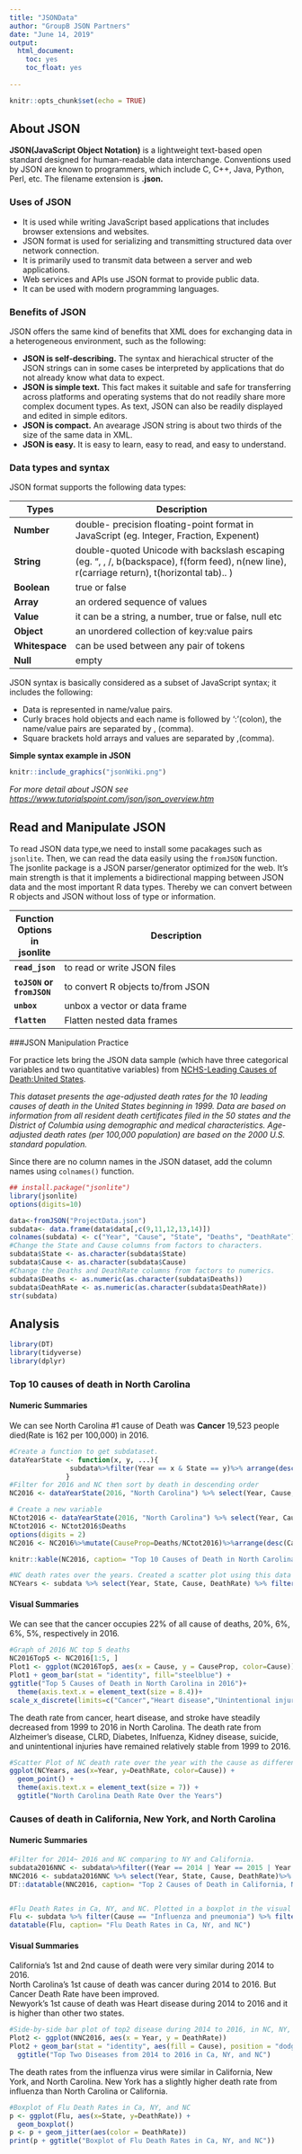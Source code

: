 ---
title: "JSONData"
author: "GroupB JSON Partners"
date: "June 14, 2019"
output:   
  html_document:  
    toc: yes  
    toc_float: yes  
    
---

```{r setup, include=FALSE}
knitr::opts_chunk$set(echo = TRUE)
```

## About JSON  
  
  
**JSON(JavaScript Object Notation)** is a lightweight text-based open standard designed for human-readable data interchange. Conventions used by JSON are known to programmers, which include C, C++, Java, Python, Perl, etc. The filename extension is **.json.**  
  
  
### Uses of JSON  
  
  * It is used while writing JavaScript based applications that includes browser extensions and websites.  
  * JSON format is used for serializing and transmitting structured data over network connection.  
  * It is primarily used to transmit data between a server and web applications.  
  * Web services and APIs use JSON format to provide public data.  
  * It can be used with modern programming languages.  


### Benefits of JSON   
  
JSON offers the same kind of benefits that XML does for exchanging data in a heterogeneous environment, such as the following:  
  
  * **JSON is self-describing.** The syntax and hierachical structer of the JSON strings can in some cases be interpreted by applications that do not already know what data to expect.  
  * **JSON is simple text.** This fact makes it suitable and safe for transferring across platforms and operating systems that do not readily share more complex document types. As text, JSON can also be readily displayed and edited in simple editors.  
  * **JSON is compact.** An avearage JSON string is about two thirds of the size of the same data in XML.  
  * **JSON is easy.** It is easy to learn, easy to read, and easy to understand.  
  
  
### Data types and syntax    
  
JSON format supports the following data types:  

  **Types**      | **Description**
  ---------------|-------------------------------------------------------------------------------------------------------------------------------------------------
  **Number**     | double- precision floating-point format in JavaScript (eg. Integer, Fraction, Expenent)   
  **String**     | double-quoted Unicode with backslash escaping (eg. ", \, /, b(backspace), f(form feed), n(new line), r(carriage return), t(horizontal tab).. )   
  **Boolean**    | true or false  
  **Array**      | an ordered sequence of values    
  **Value**      | it can be a string, a number, true or false, null etc  
  **Object**     | an unordered collection of key:value pairs  
  **Whitespace** | can be used between any pair of tokens  
  **Null**       | empty  

  
  
JSON syntax is basically considered as a subset of JavaScript syntax; it includes the following:  

  * Data is represented in name/value pairs.  
  * Curly braces hold objects and each name is followed by ':'(colon), the name/value pairs are separated by , (comma).  
  * Square brackets hold arrays and values are separated by ,(comma).  
  
**Simple syntax example in JSON** 

```{r graphics, out.width="400px", echo=FALSE }
knitr::include_graphics("jsonWiki.png")
```

*For more detail about JSON see <https://www.tutorialspoint.com/json/json_overview.htm>*  
  
  
  
## Read and Manipulate JSON  

To read JSON data type,we need to install some pacakages such as `jsonlite`. Then, we can read the data easily using the `fromJSON` function. The jsonlite package is a JSON parser/generator optimized for the web. It's main strength is that it implements a bidirectional mapping between JSON data and the most important R data types. Thereby we can convert between R objects and JSON without loss of type or information. 

  **Function Options in jsonlite**      | **Description**
  ---------------|-------------------------------------------------------------------------------------------------------------------------------------------------
  **`read_json`**     | to read or write JSON files   
  **`toJSON` or `fromJSON`**     | to convert R objects to/from JSON   
  **`unbox`**    | unbox a vector or data frame  
  **`flatten`**      | Flatten nested data frames    

###JSON Manipulation Practice

For practice lets bring the JSON data sample (which have three categorical variables and two quantitative variables) from [NCHS-Leading Causes of Death:United States](https://catalog.data.gov/dataset/age-adjusted-death-rates-for-the-top-10-leading-causes-of-death-united-states-2013).  
  
*This dataset presents the age-adjusted death rates for the 10 leading causes of death in the United States beginning in 1999. Data are based on information from all resident death certificates filed in the 50 states and the District of Columbia using demographic and medical characteristics. Age-adjusted death rates (per 100,000 population) are based on the 2000 U.S. standard population.*

Since there are no column names in the JSON dataset, add the column names using `colnames()` function.   

```{r, echo=TRUE, warning=FALSE}
## install.package("jsonlite")
library(jsonlite)
options(digits=10)

data<-fromJSON("ProjectData.json")
subdata<- data.frame(data$data[,c(9,11,12,13,14)])
colnames(subdata) <- c("Year", "Cause", "State", "Deaths", "DeathRate") 
#Change the State and Cause columns from factors to characters.
subdata$State <- as.character(subdata$State)
subdata$Cause <- as.character(subdata$Cause)
#Change the Deaths and DeathRate columns from factors to numerics.
subdata$Deaths <- as.numeric(as.character(subdata$Deaths))
subdata$DeathRate <- as.numeric(as.character(subdata$DeathRate))
str(subdata)

```
  
  
  
## Analysis 


```{r echo=FALSE, include =FALSE, results = 'hide'}
library(DT)
library(tidyverse)
library(dplyr)
```
  
  
### Top 10 causes of death in North Carolina  
  
  
#### Numeric Summaries
  
We can see North Carolina #1 cause of Death was **Cancer** 19,523 people died(Rate is 162 per 100,000) in 2016.  
  
```{r, echo=FALSE, eval= TRUE}
#Create a function to get subdataset.
dataYearState <- function(x, y, ...){
               subdata%>%filter(Year == x & State == y)%>% arrange(desc(Deaths))
              }
#Filter for 2016 and NC then sort by death in descending order
NC2016 <- dataYearState(2016, "North Carolina") %>% select(Year, Cause, Deaths, DeathRate)%>%filter(Cause!="All causes")

# Create a new variable 
NCtot2016 <- dataYearState(2016, "North Carolina") %>% select(Year, Cause, Deaths, DeathRate)%>%filter(Cause=="All causes")
NCtot2016 <- NCtot2016$Deaths
options(digits = 2)
NC2016 <- NC2016%>%mutate(CauseProp=Deaths/NCtot2016)%>%arrange(desc(CauseProp))

knitr::kable(NC2016, caption= "Top 10 Causes of Death in North Carolina in the Year 2016")

#NC death rates over the years. Created a scatter plot using this data in the visual section. 
NCYears <- subdata %>% select(Year, State, Cause, DeathRate) %>% filter(State == "North Carolina" & Cause!="All causes")
```


#### Visual Summaries  

We can see that the cancer occupies 22% of all cause of deaths, 20%, 6%, 6%, 5%, respectively in 2016.  
  
```{r, echo=FALSE, eval= TRUE}
#Graph of 2016 NC top 5 deaths 
NC2016Top5 <- NC2016[1:5, ]
Plot1 <- ggplot(NC2016Top5, aes(x = Cause, y = CauseProp, color=Cause))
Plot1 + geom_bar(stat = "identity", fill="steelblue") +
ggtitle("Top 5 Causes of Death in North Carolina in 2016")+
  theme(axis.text.x = element_text(size = 8.4))+
scale_x_discrete(limits=c("Cancer","Heart disease","Unintentional injuries", "CLRD", "Stroke"))
```

The death rate from cancer, heart disease, and stroke have steadily decreased from 1999 to 2016 in North Carolina. The death rate from Alzheimer's disease, CLRD, Diabetes, Inlfuenza, Kidney disease, suicide, and unintentional injuries have remained relatively stable from 1999 to 2016.

```{r, echo=FALSE, eval= TRUE}
#Scatter Plot of NC death rate over the year with the cause as different colors. 
ggplot(NCYears, aes(x=Year, y=DeathRate, color=Cause)) + 
  geom_point() +
  theme(axis.text.x = element_text(size = 7)) +
  ggtitle("North Carolina Death Rate Over the Years")
```

 

### Causes of death in California, New York, and North Carolina   

  
#### Numeric Summaries    


```{r, echo=FALSE, eval= TRUE}
#Filter for 2014~ 2016 and NC comparing to NY and California.
subdata2016NNC <- subdata%>%filter((Year == 2014 | Year == 2015 | Year == 2016) & (State == "North Carolina" | State =="New York" | State =="California") &(Cause=="Cancer" | Cause=="Heart disease"))
NNC2016 <- subdata2016NNC %>% select(Year, State, Cause, DeathRate)%>% arrange(Year, State, desc(DeathRate))
DT::datatable(NNC2016, caption= "Top 2 Causes of Death in California, New York, and North Carolina from 2014 to 2016")


#Flu Death Rates in Ca, NY, and NC. Plotted in a boxplot in the visual section. 
Flu <- subdata %>% filter(Cause == "Influenza and pneumonia") %>% filter(State == "California" | State == "New York" | State == "North Carolina") %>% select(Year, Cause, State, DeathRate)
datatable(Flu, caption= "Flu Death Rates in Ca, NY, and NC")

```

  
#### Visual Summaries  

California's 1st and 2nd cause of death were very similar during 2014 to 2016.  
North Carolina's 1st cause of death was cancer during 2014 to 2016. But Cancer Death Rate have been improved.  
Newyork's 1st cause of death was Heart disease during 2014 to 2016 and it is higher than other two states.

```{r, echo=FALSE, eval= TRUE}

#Side-by-side bar plot of top2 disease during 2014 to 2016, in NC, NY, or Ca. 
Plot2 <- ggplot(NNC2016, aes(x = Year, y = DeathRate)) 
Plot2 + geom_bar(stat = "identity", aes(fill = Cause), position = "dodge") + facet_wrap( ~ State, labeller = label_both) + xlab("Year") + scale_fill_discrete(name = "") +
  ggtitle("Top Two Diseases from 2014 to 2016 in Ca, NY, and NC")
```

The death rates from the influenza virus were similar in California, New York, and North Carolina. New York has a slightly higher death rate from influenza than North Carolina or California.  
```{r, echo=FALSE, eval= TRUE}
#Boxplot of Flu Death Rates in Ca, NY, and NC
p <- ggplot(Flu, aes(x=State, y=DeathRate)) + 
  geom_boxplot()
p <- p + geom_jitter(aes(color = DeathRate))
print(p + ggtitle("Boxplot of Flu Death Rates in Ca, NY, and NC"))
```

